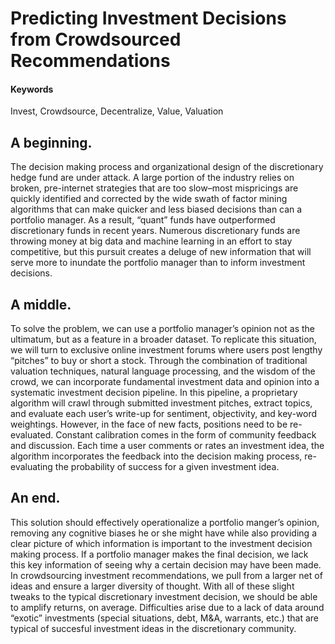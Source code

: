 # Predicting Investment Decisions from Crowdsourced Recommendations  {#crowdsourced-investing}

#### Keywords

Invest, Crowdsource, Decentralize, Value, Valuation

## A beginning.

The decision making process and organizational design of the discretionary hedge fund are under attack. A large portion of the industry relies on broken, pre-internet strategies that are too slow--most mispricings are quickly identified and corrected by the wide swath of factor mining algorithms that can make quicker and less biased decisions than can a portfolio manager. As a result, "quant" funds have outperformed discretionary funds in recent years. Numerous discretionary funds are throwing money at big data and machine learning in an effort to stay competitive, but this pursuit creates a deluge of new information that will serve more to inundate the portfolio manager than to inform investment decisions.

## A middle.

To solve the problem, we can use a portfolio manager's opinion not as the ultimatum, but as a feature in a broader dataset. To replicate this situation, we will turn to exclusive online investment forums where users post lengthy "pitches" to buy or short a stock. Through the combination of traditional valuation techniques, natural language processing, and the wisdom of the crowd, we can incorporate fundamental investment data and opinion into a systematic investment decision pipeline. In this pipeline, a proprietary algorithm will crawl through submitted investment pitches, extract topics, and evaluate each user's write-up for sentiment, objectivity, and key-word weightings. However, in the face of new facts, positions need to be re-evaluated. Constant calibration comes in the form of community feedback and discussion. Each time a user comments or rates an investment idea, the algorithm incorporates the feedback into the decision making process, re-evaluating the probability of success for a given investment idea.

## An end.

This solution should effectively operationalize a portfolio manger's opinion, removing any cognitive biases he or she might have while also providing a clear picture of which information is important to the investment decision making process. If a portfolio manager makes the final decision, we lack this key information of seeing why a certain decision may have been made. In crowdsourcing investment recommendations, we pull from a larger net of ideas and ensure a larger diversity of thought. With all of these slight tweaks to the typical discretionary investment decision, we should be able to amplify returns, on average. Difficulties arise due to a lack of data around "exotic" investments (special situations, debt, M&A, warrants, etc.) that are typical of succesful investment ideas in the discretionary community.